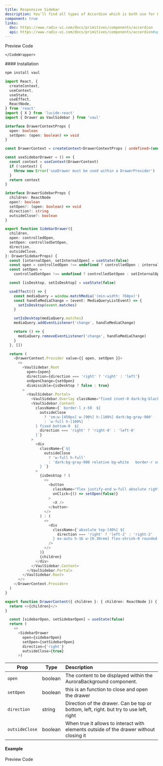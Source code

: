 ```yaml
---
title: Responsive Sidebar
description: You'll find all types of Accordion which is both use for HTML, REACTJS and NEXTJS
component: true
links:
  doc: https://www.radix-ui.com/docs/primitives/components/accordion
  api: https://www.radix-ui.com/docs/primitives/components/accordion#api-reference
---
```


<Tabs defaultValue="preview" className="w-full relative">
  <TabsList>
    <TabsTrigger value="preview">Preview</TabsTrigger>
    <TabsTrigger value="codesnippet">Code</TabsTrigger>
  </TabsList>
  <TabsContent value="preview">
    <ComponentPreview name="sidebarDrawer" category="modal" />
  </TabsContent>
  <TabsContent value="codesnippet">
    <CodeWrapper noExpand={true}>
      <CodePreview name="sidebarDrawer" category="modal" />

    </CodeWrapper>

  </TabsContent>
</Tabs>
#### Installation

```bash
npm install vaul
```

```ts title="drawer.tsx"
import React, {
  createContext,
  useContext,
  useState,
  useEffect,
  ReactNode,
} from 'react'
import { X } from 'lucide-react'
import { Drawer as VaulSidebar } from 'vaul'

interface DrawerContextProps {
  open: boolean
  setOpen: (open: boolean) => void
}

const DrawerContext = createContext<DrawerContextProps | undefined>(undefined)

const useSidebarDrawer = () => {
  const context = useContext(DrawerContext)
  if (!context) {
    throw new Error('useDrawer must be used within a DrawerProvider')
  }
  return context
}

interface DrawerSidebarProps {
  children: ReactNode
  open?: boolean
  setOpen?: (open: boolean) => void
  direction?: string
  outsideClose?: boolean
}

export function SidebarDrawer({
  children,
  open: controlledOpen,
  setOpen: controlledSetOpen,
  direction,
  outsideClose,
}: DrawerSidebarProps) {
  const [internalOpen, setInternalOpen] = useState(false)
  const open = controlledOpen !== undefined ? controlledOpen : internalOpen
  const setOpen =
    controlledSetOpen !== undefined ? controlledSetOpen : setInternalOpen

  const [isDesktop, setIsDesktop] = useState(false)

  useEffect(() => {
    const mediaQuery = window.matchMedia('(min-width: 768px)')
    const handleMediaChange = (event: MediaQueryListEvent) => {
      setIsDesktop(event.matches)
    }

    setIsDesktop(mediaQuery.matches)
    mediaQuery.addEventListener('change', handleMediaChange)

    return () => {
      mediaQuery.removeEventListener('change', handleMediaChange)
    }
  }, [])

  return (
    <DrawerContext.Provider value={{ open, setOpen }}>
      <>
        <VaulSidebar.Root
          open={open}
          direction={direction === 'right' ? 'right' : 'left'}
          onOpenChange={setOpen}
          dismissible={isDesktop ? false : true}
        >
          <VaulSidebar.Portal>
            <VaulSidebar.Overlay className="fixed inset-0 dark:bg-black/40 bg-white/50 backdrop-blur-sm z-50  " />
            <VaulSidebar.Content
              className={` border-l z-50  ${
                outsideClose
                  ? 'sm:w-[450px] w-[90%] h-[100%] dark:bg-gray-900'
                  : `w-full h-[100%]  `
              } fixed bottom-0  ${
                direction === 'right' ? 'right-0' : 'left-0'
              }`}
            >
              <div
                className={`${
                  outsideClose
                    ? 'w-full h-full'
                    : 'dark:bg-gray-900 relative bg-white   border-r sm:w-[450px] w-[90%] h-full'
                } `}
              >
                {isDesktop ? (
                  <>
                    <button
                      className="flex justify-end w-full absolute right-2 top-2"
                      onClick={() => setOpen(false)}
                    >
                      <X />
                    </button>
                  </>
                ) : (
                  <>
                    <div
                      className={`absolute top-[40%] ${
                        direction === 'right' ? 'left-2' : 'right-2'
                      } mx-auto h-16 w-[0.30rem] flex-shrink-0 rounded-full bg-gray-600 my-4`}
                    />
                  </>
                )}
                {children}
              </div>
            </VaulSidebar.Content>
          </VaulSidebar.Portal>
        </VaulSidebar.Root>
      </>
    </DrawerContext.Provider>
  )
}

export function DrawerContent({ children }: { children: ReactNode }) {
  return <>{children}</>
}

```

```ts title="don't forget to add all this props" {1,5-8}
  const [sidebarOpen, setSidebarOpen] = useState(false)
  return (
    <>
      <SidebarDrawer
        open={sidebarOpen}
        setOpen={setSidebarOpen}
        direction={'right'}
        outsideClose={true}
      >)
```

| Prop           | Type    | Description                                                                            |
| -------------- | ------- | :------------------------------------------------------------------------------------- |
| `open`         | boolean | The content to be displayed within the AuroraBackground component.                     |
| `setOpen`      | boolean | this is an function to close and open the drawer                                       |
| `direction`    | string  | Direction of the drawer. Can be top or bottom, left, right. but try to use left, right |
| `outsideClose` | boolean | When true it allows to interact with elements outside of the drawer without closing it |

#### Example

<Tabs defaultValue="preview" className="w-full relative">
  <TabsList>
    <TabsTrigger value="preview">Preview</TabsTrigger>
    <TabsTrigger value="codesnippet">Code</TabsTrigger>
  </TabsList>
  <TabsContent value="preview">
    <ComponentPreview name="LeftSidebarDrawer" category="modal" />
  </TabsContent>
  <TabsContent value="codesnippet">
    <CodeWrapper noExpand={true}>
      <CodePreview name="LeftSidebarDrawer" category="modal" />
    </CodeWrapper>
  </TabsContent>
</Tabs>
